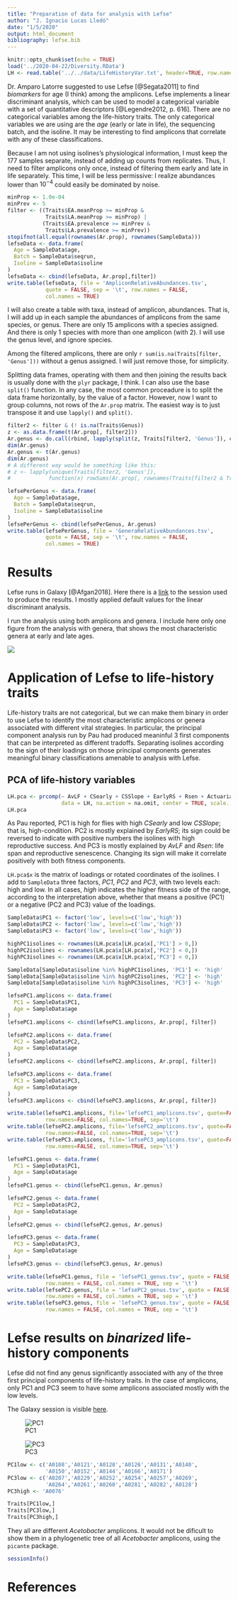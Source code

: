 ```yaml
---
title: "Preparation of data for analysis with Lefse"
author: "J. Ignacio Lucas Lledó"
date: "1/5/2020"
output: html_document
bibliography: lefse.bib
---
```


```r
knitr::opts_chunk$set(echo = TRUE)
load('../2020-04-22/Diversity.RData')
LH <- read.table('../../data/LifeHistoryVar.txt', header=TRUE, row.names=1)
```

Dr. Amparo Latorre suggested to use Lefse [@Segata2011] to find *biomarkers*
for age (I think) among the amplicons. Lefse implements a linear discriminant
analysis, which can be used to model a categorical variable with a set of
quantitative descriptors [@Legendre2012, p. 616]. There are no categorical
variables among the life-history traits. The only categorical variables we are
using are the *age* (early or late in life), the sequencing batch, and the
isoline. It may be interesting to find amplicons that correlate with any of
these classifications.

Because I am not using isolines's physiological information, I must keep the
177 samples separate, instead of adding up counts from replicates. Thus, I need
to filter amplicons only once, instead of filtering them early and late in life
separately. This time, I will be less permissive: I realize abundances lower
than $10^{-4}$ could easily be dominated by noise.

```r
minProp <- 1.0e-04
minPrev <- 5
filter <- ((Traits$EA.meanProp >= minProp & 
            Traits$LA.meanProp >= minProp) |
           (Traits$EA.prevalence >= minPrev &
            Traits$LA.prevalence >= minPrev))
stopifnot(all.equal(rownames(Ar.prop), rownames(SampleData)))
lefseData <- data.frame(
  Age = SampleData$age,
  Batch = SampleData$seqrun,
  Isoline = SampleData$isoline
)
lefseData <- cbind(lefseData, Ar.prop[,filter])
write.table(lefseData, file = 'AmpliconRelativeAbundances.tsv',
            quote = FALSE, sep = '\t', row.names = FALSE,
            col.names = TRUE)
```

I will also create a table with taxa, instead of amplicon, abundances.
That is, I will add up in each sample the abundances of amplicons from
the same species, or genus. There are only 15 amplicons with a species
assigned. And there is only 1 species with more than one amplicon (with 2).
I will use the genus level, and ignore species.

Among the filtered amplicons, there are only `r sum(is.na(Traits[filter, 'Genus']))`
without a genus assigned. I will just remove those, for simplicity.

Splitting data frames, operating with them and then joining the results
back is usually done with the `plyr` package, I think. I can also use
the base `split()` function. In any case, the most common proceadure is
to split the data frame horizontally, by the value of a factor. However,
now I want to group columns, not rows of the `Ar.prop` matrix. The easiest
way is to just transpose it and use `lapply()` and `split()`.

```r
filter2 <- filter & (! is.na(Traits$Genus))
z <- as.data.frame(t(Ar.prop[, filter2]))
Ar.genus <- do.call(rbind, lapply(split(z, Traits[filter2, 'Genus']), colSums))
dim(Ar.genus)
Ar.genus <- t(Ar.genus)
dim(Ar.genus)
# A different way would be something like this:
# z <- lapply(unique(Traits[filter2, 'Genus']),
#            function(x) rowSums(Ar.prop[, rownames(Traits[filter2 & Traits$Genus == x,]), drop=FALSE]))

lefsePerGenus <- data.frame(
  Age = SampleData$age,
  Batch = SampleData$seqrun,
  Isoline = SampleData$isoline
)
lefsePerGenus <- cbind(lefsePerGenus, Ar.genus)
write.table(lefsePerGenus, file = 'GeneraRelativeAbundances.tsv',
            quote = FALSE, sep = '\t', row.names = FALSE,
            col.names = TRUE)
```

# Results

Lefse runs in Galaxy [@Afgan2018]. Here there is a [link](http://huttenhower.sph.harvard.edu/galaxy/u/ignasilucas/h/2020-05-01lefseanalysis)
to the session used to produce the results. I mostly applied default values for the linear
discriminant analysis.

I run the analysis using both amplicons and genera. I include here only one figure from the
analysis with genera, that shows the most characteristic genera at early and late ages.

![](./Galaxy19.png)

# Application of Lefse to life-history traits

Life-history traits are not categorical, but we can make them binary in order to use
Lefse to identify the most characteristic amplicons or genera associated with different
vital strategies. In particular, the principal component analysis run by Pau had
produced meaninful 3 first components that can be interpreted as different tradoffs.
Separating isolines according to the sign of their loadings on those principal components
generates meaningful binary classifications amenable to analysis with Lefse.

## PCA of life-history variables

```r
LH.pca <- prcomp(~ AvLF + CSearly + CSSlope + EarlyRS + Rsen + ActuarialB,
                 data = LH, na.action = na.omit, center = TRUE, scale. = TRUE)
LH.pca
```

As Pau reported, PC1 is high for flies with high *CSearly* and low *CSSlope*;
that is, high-condition. PC2 is mostly explained by *EarlyRS*; its sign could
be reversed to indicate with positive numbers the isolines with high reproductive
success. And PC3 is mostly explained by *AvLF* and *Rsen*: life span and
reproductive senescence. Changing its sign will make it correlate positively
with both fitness components.

`LH.pca$x` is the matrix of loadings or rotated coordinates of the isolines.
I add to `SampleData` three factors, *PC1*, *PC2* and *PC3*, with two levels
each: high and low. In all cases, *high* indicates the higher fitness side of
the range, according to the interpretation above, whether that means a positive
(PC1) or a negative (PC2 and PC3) value of the loadings.

```r
SampleData$PC1 <- factor('low', levels=c('low','high'))
SampleData$PC2 <- factor('low', levels=c('low','high'))
SampleData$PC3 <- factor('low', levels=c('low','high'))

highPC1isolines <- rownames(LH.pca$x[LH.pca$x[,'PC1'] > 0,])
highPC2isolines <- rownames(LH.pca$x[LH.pca$x[,'PC2'] < 0,])
highPC3isolines <- rownames(LH.pca$x[LH.pca$x[,'PC3'] < 0,])

SampleData[SampleData$isoline %in% highPC1isolines, 'PC1'] <- 'high'
SampleData[SampleData$isoline %in% highPC2isolines, 'PC2'] <- 'high'
SampleData[SampleData$isoline %in% highPC3isolines, 'PC3'] <- 'high'
```

```r
lefsePC1.amplicons <- data.frame(
  PC1 = SampleData$PC1,
  Age = SampleData$age
)
lefsePC1.amplicons <- cbind(lefsePC1.amplicons, Ar.prop[, filter])

lefsePC2.amplicons <- data.frame(
  PC2 = SampleData$PC2,
  Age = SampleData$age
)
lefsePC2.amplicons <- cbind(lefsePC2.amplicons, Ar.prop[, filter])

lefsePC3.amplicons <- data.frame(
  PC3 = SampleData$PC3,
  Age = SampleData$age
)
lefsePC3.amplicons <- cbind(lefsePC3.amplicons, Ar.prop[, filter])

write.table(lefsePC1.amplicons, file='lefsePC1_amplicons.tsv', quote=FALSE,
            row.names=FALSE, col.names=TRUE, sep='\t')
write.table(lefsePC2.amplicons, file='lefsePC2_amplicons.tsv', quote=FALSE,
            row.names=FALSE, col.names=TRUE, sep='\t')
write.table(lefsePC3.amplicons, file='lefsePC3_amplicons.tsv', quote=FALSE,
            row.names=FALSE, col.names=TRUE, sep='\t')
```

```r
lefsePC1.genus <- data.frame(
  PC1 = SampleData$PC1,
  Age = SampleData$age
)
lefsePC1.genus <- cbind(lefsePC1.genus, Ar.genus)

lefsePC2.genus <- data.frame(
  PC2 = SampleData$PC2,
  Age = SampleData$age
)
lefsePC2.genus <- cbind(lefsePC2.genus, Ar.genus)

lefsePC3.genus <- data.frame(
  PC3 = SampleData$PC3,
  Age = SampleData$age
)
lefsePC3.genus <- cbind(lefsePC3.genus, Ar.genus)

write.table(lefsePC1.genus, file = 'lefsePC1_genus.tsv', quote = FALSE,
            row.names = FALSE, col.names = TRUE, sep = '\t')
write.table(lefsePC2.genus, file = 'lefsePC2_genus.tsv', quote = FALSE,
            row.names = FALSE, col.names = TRUE, sep = '\t')
write.table(lefsePC3.genus, file = 'lefsePC3_genus.tsv', quote = FALSE,
            row.names = FALSE, col.names = TRUE, sep = '\t')
```

# Lefse results on *binarized* life-history components

Lefse did not find any genus significantly associated with any of the three
first principal components of life-history traits. In the case of amplicons,
only PC1 and PC3 seem to have some amplicons associated mostly with the low 
levels.

The Galaxy session is visible [here](http://huttenhower.sph.harvard.edu/galaxy/u/ignasilucas/h/unnamed-history).

![PC1](./LefsePC1_amplicons.png)

![PC3](./LefsePC3_amplicons.png)

```r
PC1low <- c('A0108','A0121','A0128','A0126','A0131','A0140',
            'A0150','A0152','A0144','A0166','A0171')
PC3low <- c('A0207','A0229','A0252','A0254','A0257','A0269',
            'A0264','A0261','A0260','A0281','A0282','A0128')
PC3high <- 'A0076'

Traits[PC1low,]
Traits[PC3low,]
Traits[PC3high,]
```

They all are different *Acetobacter* amplicons. It would not be dificult to
show them in a phylogenetic tree of all *Acetobacter* amplicons, using the
`picante` package.

```r
sessionInfo()
```

# References

